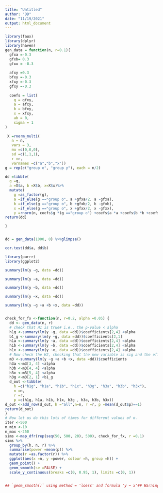 ```yaml
---
title: "Untitled"
author: "DD"
date: "11/19/2021"
output: html_document
---
```

```r
library(faux)
library(dplyr)
library(haven)
gen_data = function(n, r=0.1){
  gfxa =-0.3
  gfxb= 0.3
  gfxx = -0.3
  
  afxy =0.3
  bfxy =-0.3
  xfxy =-0.3
  gfxy =-0.3
  
  coefs = list(
    g = gfxy,
    a = afxy,
    b = bfxy,
    x = xfxy,
    ab = 0,
    sigma = 1
)
  
 X =rnorm_multi(
   n = n,
   vars = 3,
   mu =c(0,0,0),
   sd =c(1,1,1),
   r =r,
   varnames =c("a","b","x"))
g = rep(c("group o", "group y"), each = n/2)

dd =tibble(
  g =g,
  a =X$a, b =X$b, x=X$x)%>%
  mutate(
    g =as_factor(g),
    a =if_else(g =="group o", a +gfxa/2, a -gfxa),
    b =if_else(g =="group o", b +gfxb/2, b -gfxb),
    x =if_else(g =="group o", x +gfxx/2, x -gfxx),
    y =rnorm(n, coefs$g *(g =="group o") +coefs$a *a +coefs$b *b +coefs$x *x,coefs$sigma))
return(dd)

}


dd = gen_data(1000, 0) %>%glimpse()

cor.test(dd$a, dd$b)
```

```r
library(purrr)
library(ggplot2)

summary(lm(y ~g, data =dd))

summary(lm(y ~a, data =dd))

summary(lm(y ~b, data =dd))

summary(lm(y ~x, data =dd))

summary(lm(y ~g +a +b +x, data =dd))


check_for_fx <-function(n, r=0.2, alpha =0.05) {
  dd <- gen_data(n, r)
  # check that H1 is true# i.e., the p-value < alpha
  h1g <-summary(lm(y ~g, data =dd))$coefficients[2,4] <alpha
  b1_g <-summary(lm(y ~g, data =dd))$coefficients[2,1]
  h1a <-summary(lm(y ~a, data =dd))$coefficients[2,4] <alpha
  h1b <-summary(lm(y ~b, data =dd))$coefficients[2,4] <alpha
  h1x <-summary(lm(y ~x, data =dd))$coefficients[2,4] <alpha
  # Now check the H2, checking that the new variable is sig and the effect of g has decreased
  m3 <-summary(lm(y ~g +a +b +x, data =dd))$coefficients
  h3a <-m3[3, 4] <alpha
  h3b <-m3[4, 4] <alpha
  h3x <-m3[5, 4] <alpha
  h3g <-m3[2, 1] <b1_g
  d_out <-tibble(
    h =c("h1g", "h1a", "h1b", "h1x", "h3g", "h3a", "h3b", "h3x"),
    n =n,
    r =r,
    p =c(h1g, h1a, h1b, h1x, h3g , h3a, h3b, h3x))
d_out <-add_row(d_out, h ="all",n=n, r =r, p =mean(d_out$p)==1)
return(d_out)
}
# Now let us do this lots of times for different values of n.
iter <-500
n_min <-10
n_max <-250
sims <-map_dfr(rep(seq(50, 500, 20), 500), check_for_fx, r =0.1)
sims %>%
  group_by(h, n, r) %>% 
  summarise(power =mean(p)) %>% 
  mutate(r =as.factor(r)) %>% 
  ggplot(aes(x =n, y =power, colour =h, group =h)) +
  geom_point() +
  geom_smooth(se =FALSE) +
  scale_y_continuous(breaks =c(0, 0.95, 1), limits =c(0, 1))


## `geom_smooth()` using method = 'loess' and formula 'y ~ x'## Warning: Removed 138 rows containing missing values (geom_smooth)














```

